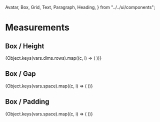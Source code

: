   Avatar,
  Box,
  Grid,
  Text,
  Paragraph,
  Heading,
} from "../../ui/components";

<Meta title="Style Guide/Measurements" />

# Measurements

## Box / Height

<Box>
  {Object.keys(vars.dims.rows).map((c, i) => (
    <Row key={c} label={c}>
      <Box height={c} border="strong" />
    </Row>
  ))}
</Box>

## Box / Gap

<Box>
  {Object.keys(vars.space).map((c, i) => (
    <Row key={c} label={c}>
      <Box direction="row" alignItems="center" gap={c}>
        <Square />
        <Square />
        <Square />
      </Box>
    </Row>
  ))}
</Box>

## Box / Padding

<Box>
  {Object.keys(vars.space).map((c, i) => (
    <Row key={c} label={c}>
      <Box
        direction="row"
        alignItems="center"
        padding={c}
        color="default"
        border="strong"
      >
        <Square />
      </Box>
    </Row>
  ))}
</Box>
